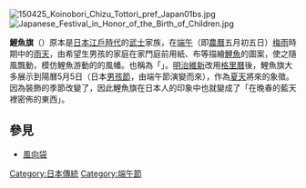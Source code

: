 {{unreferenced|time=2010-3-26}}

{{Japanese|japanese=鯉幟|kana=こいのぼり|romaji=Koinobori}}
[[File:150425_Koinobori_Chizu_Tottori_pref_Japan01bs.jpg|thumb]]
[[File:Japanese_Festival_in_Honor_of_the_Birth_of_Children.jpg|thumb]]

'''鯉魚旗'''（{{jpn|j=鯉幟|hg=こいのぼり}}）原本是[[日本|日本]][[江戶時代|江戶時代]]的[[武士|武士]]家族，在[[端午_(日本)|端午]]（即[[農曆|農曆]]五月初五日）[[梅雨|梅雨]]時期中的[[雨天|雨天]]，由希望生男孩的家庭在家門庭前用紙、布等描繪[[鯉魚|鯉魚]]的圖案，使之隨風飄動，模仿鯉魚游動的的風幡。也稱為「{{lang|ja|皐幟}}」。[[明治維新|明治維新]]改用[[格里曆|格里曆]]後，鯉魚旗大多展示到陽曆5月5日（日本[[男孩節|男孩節]]，由端午節演變而來），作為[[夏天|夏天]]將來的象徵。因為裝飾的季節改變了，因此鯉魚旗在日本人的印象中也就變成了「在晚春的藍天裡密佈的東西」。

==參見==
*[[風向袋|風向袋]]

{{日本小作品}}

[[Category:日本傳統|Category:日本傳統]]
[[Category:端午節|Category:端午節]]
